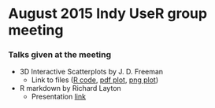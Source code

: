 # August 2015 Indy UseR group meeting

### Talks given at the meeting

* 3D Interactive Scatterplots by J. D. Freeman
     +  Link to files ([R code](3D.R), [pdf plot](plot.pdf), [png plot](plot.png))
* R markdown by Richard Layton
     +  Presentation [link](https://github.com/graphdr/starting-with-Rmd)